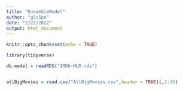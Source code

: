 ```yaml
---
title: "EnsembleModel"
author: "glc5pn"
date: "2/22/2022"
output: html_document
---
```


```r
knitr::opts_chunk$set(echo = TRUE)

library(tidyverse)

db.model = readRDS("IMDb-MLR.rds")


allBigMovies = read.csv("AllBigMovies.csv",header = TRUE)[,2:39]



```

